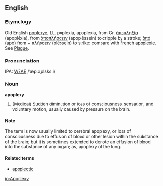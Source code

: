 ==English==
===Etymology===
Old English [[poplexye]], LL. poplexia, apoplexia, from Gr. [[ἀποπληξία]] (apoplēxia), from [[ἀποπλήσσειν]] (apoplēssein) to cripple by a stroke; [[ἀπό]] (apo) from + [[πλήσσειν]] (plēssein)  to strike: compare with French [[apoplexie]].  See [[Plague]].

===Pronunciation===
IPA: [[WEAE]] /ˈæp.əˌplɛks.i/

===Noun===
'''apoplexy'''

#(Medical) Sudden diminution or loss of consciousness, sensation, and  voluntary motion, usually caused by pressure on the brain.

====Note====
The term is now usually limited to cerebral apoplexy, or loss of consciousness due to effusion of blood or other lesion within the substance of the brain; but it is sometimes extended to denote an effusion of blood into the substance of any organ; as, apoplexy of the lung.
<!-- material copied from Webster's Revised Unabridged Dictionary (1913) -->

====Related terms====
*[[apoplectic]]

[[io:Apoplexy]]